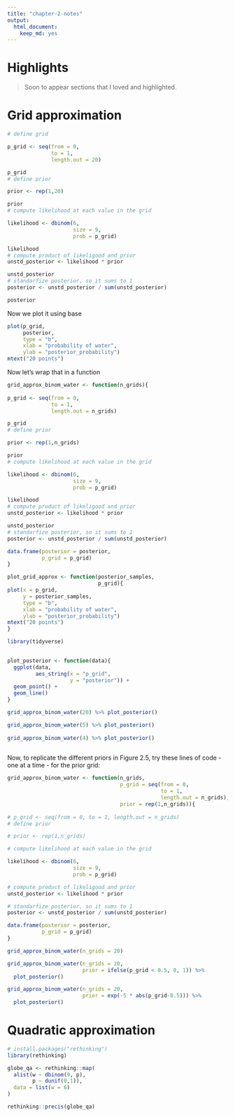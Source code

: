 ```yaml
---
title: "chapter-2-notes"
output: 
  html_document: 
    keep_md: yes
---
```


# Highlights

> Soon to appear sections that I loved and highlighted.

# Grid approximation

```r
# define grid

p_grid <- seq(from = 0, 
              to = 1, 
              length.out = 20)

p_grid
# define prior

prior <- rep(1,20)

prior
# compute likelihood at each value in the grid

likelihood <- dbinom(6, 
                     size = 9, 
                     prob = p_grid)

likelihood
# compute product of likeligood and prior
unstd_posterior <- likelihood * prior

unstd_posterior
# standarfize posterior, so it sums to 1
posterior <- unstd_posterior / sum(unstd_posterior)

posterior
```

Now we plot it using base

```r

plot(p_grid,
     posterior,
     type = "b",
     xlab = "probability of water",
     ylab = "posterior_probability")
mtext("20 points")

```

Now let's wrap that in a function

```r

grid_approx_binom_water <- function(n_grids){
  
p_grid <- seq(from = 0, 
              to = 1, 
              length.out = n_grids)

p_grid
# define prior

prior <- rep(1,n_grids)

prior
# compute likelihood at each value in the grid

likelihood <- dbinom(6, 
                     size = 9, 
                     prob = p_grid)

likelihood
# compute product of likeligood and prior
unstd_posterior <- likelihood * prior

unstd_posterior
# standarfize posterior, so it sums to 1
posterior <- unstd_posterior / sum(unstd_posterior)

data.frame(posterior = posterior,
           p_grid = p_grid)
}

plot_grid_approx <- function(posterior_samples,
                             p_grid){
plot(x = p_grid,
     y = posterior_samples,
     type = "b",
     xlab = "probability of water",
     ylab = "posterior_probability")
mtext("20 points")
}

library(tidyverse)

  
plot_posterior <- function(data){
  ggplot(data,
         aes_string(x = "p_grid",
                    y = "posterior")) + 
  geom_point() + 
  geom_line()
}

grid_approx_binom_water(20) %>% plot_posterior()

grid_approx_binom_water(5) %>% plot_posterior()
  
grid_approx_binom_water(4) %>% plot_posterior()
  

```

Now, to replicate the different priors in Figure 2.5, try these lines of code - one at a time - for the prior grid:

```r


grid_approx_binom_water <- function(n_grids,
                                    p_grid = seq(from = 0, 
                                                 to = 1, 
                                                 length.out = n_grids),
                                    prior = rep(1,n_grids)){
  
# p_grid <- seq(from = 0, to = 1, length.out = n_grids)
# define prior

# prior <- rep(1,n_grids)

# compute likelihood at each value in the grid

likelihood <- dbinom(6, 
                     size = 9, 
                     prob = p_grid)

# compute product of likeligood and prior
unstd_posterior <- likelihood * prior

# standarfize posterior, so it sums to 1
posterior <- unstd_posterior / sum(unstd_posterior)

data.frame(posterior = posterior,
           p_grid = p_grid)
}

grid_approx_binom_water(n_grids = 20)

grid_approx_binom_water(n_grids = 20,
                        prior = ifelse(p_grid < 0.5, 0, 1)) %>%
  plot_posterior()

grid_approx_binom_water(n_grids = 20,
                        prior = exp(-5 * abs(p_grid-0.5))) %>%
  plot_posterior()

```

# Quadratic approximation

```r
# install.packages("rethinking")
library(rethinking)

globe_qa <- rethinking::map(
  alist(w ~ dbinom(9, p),
        p ~ dunif(0,1)),
  data = list(w = 6)
)

rethinking::precis(globe_qa)
```

